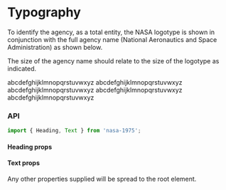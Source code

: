 
<Meta title="Typography" />

# Typography

To identify the agency, as a total entity, the NASA logotype is shown in conjunction with the full
agency name (National Aeronautics and Space Administration) as shown below.

The size of the agency name should relate to the size of the logotype as indicated.

<Preview>
    <Story name="Overview">
        <div>
            <Heading level={1}>abcdefghijklmnopqrstuvwxyz</Heading>
            <Heading level={2} weight="medium">
                abcdefghijklmnopqrstuvwxyz
            </Heading>
            <Heading level={2} weight="medium" theme="light">
                abcdefghijklmnopqrstuvwxyz
            </Heading>
            <Heading level={3} size="xl" weight="medium">
                abcdefghijklmnopqrstuvwxyz
            </Heading>
            <Text tag="section" size="sm" weight="medium">
                abcdefghijklmnopqrstuvwxyz
            </Text>
        </div>
    </Story>
</Preview>

### API

```javascript
import { Heading, Text } from 'nasa-1975';
```

#### Heading props

<Props of={Heading} />

#### Text props

<Props of={Text} />

Any other properties supplied will be spread to the root element.
